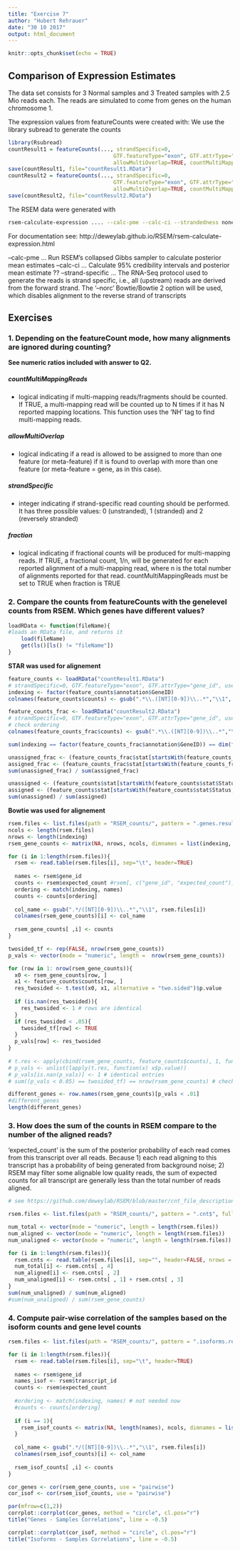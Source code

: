 ```yaml
---
title: "Exercise 7"
author: "Hubert Rehrauer"
date: "30 10 2017"
output: html_document
---
```


```r
knitr::opts_chunk$set(echo = TRUE)
```


## Comparison of Expression Estimates

The data set consists for 3 Normal samples and 3 Treated samples with 2.5 Mio reads each. The reads are simulated to come from genes on the human chromosome 1.

The expression values from featureCounts were created with:
We use the library subread to generate the counts
```r
library(Rsubread)
countResult1 = featureCounts(..., strandSpecific=0,
                                 GTF.featureType="exon", GTF.attrType="gene_id", useMetaFeatures=TRUE,
                                 allowMultiOverlap=TRUE, countMultiMappingReads=TRUE)
save(countResult1, file="countResult1.RData")
countResult2 = featureCounts(..., strandSpecific=0,
                                 GTF.featureType="exon", GTF.attrType="gene_id", useMetaFeatures=TRUE,
                                 allowMultiOverlap=TRUE, countMultiMappingReads=TRUE, fraction=TRUE)
save(countResult2, file="countResult2.RData")
```

The RSEM data were generated with
```sh
rsem-calculate-expression .... --calc-pme --calc-ci --strandedness none ...
```
For documentation see: http://deweylab.github.io/RSEM/rsem-calculate-expression.html

--calc-pme ... Run RSEM's collapsed Gibbs sampler to calculate posterior mean estimates
--calc-ci ... Calculate 95% credibility intervals and posterior mean estimate
?? --strand-specific ... The RNA-Seq protocol used to generate the reads is strand specific, i.e., all (upstream) reads are derived from the forward strand. The '--norc' Bowtie/Bowtie 2 option will be used, which disables alignment to the reverse strand of transcripts

## Exercises

### 1. Depending on the featureCount mode, how many alignments are ignored during counting?

**See numeric ratios included with answer to Q2.**

##### countMultiMappingReads	
  * logical indicating if multi-mapping reads/fragments should be counted. If TRUE, a multi-mapping read will be counted up to N times if it has N reported mapping locations. This function uses the 'NH' tag to find multi-mapping reads.

##### allowMultiOverlap	
  * logical indicating if a read is allowed to be assigned to more than one feature (or meta-feature) if it is found to overlap with more than one feature (or meta-feature = gene, as in this case).
  
##### strandSpecific	
  * integer indicating if strand-specific read counting should be performed. It has three possible values: 0 (unstranded), 1 (stranded) and 2 (reversely stranded)
  
##### fraction
  * logical indicating if fractional counts will be produced for multi-mapping reads. If TRUE, a fractional count, 1/n, will be generated for each reported alignment of a multi-mapping read, where n is the total number of alignments reported for that read. countMultiMappingReads must be set to TRUE when fraction is TRUE


### 2. Compare the counts from featureCounts with the genelevel counts from RSEM. Which genes have different values?

```r
loadRData <- function(fileName){
#loads an RData file, and returns it
    load(fileName)
    get(ls()[ls() != "fileName"])
}
```

**STAR was used for alignement**

```r
feature_counts <- loadRData("countResult1.RData")
# strandSpecific=0, GTF.featureType="exon", GTF.attrType="gene_id", useMetaFeatures=TRUE, allowMultiOverlap=TRUE, countMultiMappingReads=TRUE
indexing <- factor(feature_counts$annotation$GeneID)
colnames(feature_counts$counts) <- gsub(".*\\.([NT][0-9])\\..*","\\1", colnames(feature_counts$counts))

feature_counts_frac <- loadRData("countResult2.RData")
# strandSpecific=0, GTF.featureType="exon", GTF.attrType="gene_id", useMetaFeatures=TRUE, allowMultiOverlap=TRUE, countMultiMappingReads=TRUE, fraction=TRUE
# check ordering
colnames(feature_counts_frac$counts) <- gsub(".*\\.([NT][0-9])\\..*","\\1", colnames(feature_counts_frac$counts))

sum(indexing == factor(feature_counts_frac$annotation$GeneID)) == dim(feature_counts$counts)[1]
```

``` r
unassigned_frac <- (feature_counts_frac$stat[startsWith(feature_counts_frac$stat$Status, "Unassigned"), 2: ncol(feature_counts_frac$stat)])
assigned_frac <- (feature_counts_frac$stat[startsWith(feature_counts_frac$stat$Status, "Assigned"), 2: ncol(feature_counts_frac$stat)])
sum(unassigned_frac) / sum(assigned_frac)

unassigned <- (feature_counts$stat[startsWith(feature_counts$stat$Status, "Unassigned"), 2: ncol(feature_counts$stat)])
assigned <- (feature_counts$stat[startsWith(feature_counts$stat$Status, "Assigned"), 2: ncol(feature_counts$stat)])
sum(unassigned) / sum(assigned)
```

**Bowtie was used for alignement**

```r
rsem.files <- list.files(path = "RSEM_counts/", pattern = ".genes.results$", full.names = TRUE)
ncols <- length(rsem.files)
nrows <- length(indexing)
rsem_gene_counts <- matrix(NA, nrows, ncols, dimnames = list(indexing, 1:ncols))

for (i in 1:length(rsem.files)){
  rsem <- read.table(rsem.files[i], sep="\t", header=TRUE)
  
  names <- rsem$gene_id
  counts <- rsem$expected_count #rsem[, c("gene_id", "expected_count")]
  ordering <- match(indexing, names)
  counts <- counts[ordering]
  
  col_name <- gsub(".*/([NT][0-9])\\..*","\\1", rsem.files[i])
  colnames(rsem_gene_counts)[i] <- col_name
  
  rsem_gene_counts[ ,i] <- counts  
}
```

``` r
twosided_tf <- rep(FALSE, nrow(rsem_gene_counts))
p_vals <- vector(mode = "numeric", length =  nrow(rsem_gene_counts))

for (row in 1: nrow(rsem_gene_counts)){
  x0 <- rsem_gene_counts[row, ]
  x1 <- feature_counts$counts[row, ]
  res_twosided <- t.test(x0, x1, alternative = "two.sided")$p.value
  
  if (is.nan(res_twosided)){
    res_twosided <- 1 # rows are identical
  }
  if (res_twosided < .05){
    twosided_tf[row] <- TRUE
  }
  p_vals[row] <- res_twosided
}
 
# t.res <- apply(cbind(rsem_gene_counts, feature_counts$counts), 1, function(x) t.test(x[1:6], x[7:12], alternative = "two.sided"))
# p_vals <- unlist(lapply(t.res, function(x) x$p.value))
# p_vals[is.nan(p_vals)] <- 1 # identical entries
# sum((p_vals < 0.05) == twosided_tf) == nrow(rsem_gene_counts) # check that approaches equivalent
```

``` r
different_genes <- row.names(rsem_gene_counts)[p_vals < .01]
#different_genes
length(different_genes)
```

### 3. How does the sum of the counts in RSEM compare to the number of the aligned reads?  

'expected_count' is the sum of the posterior probability of each read comes from this transcript over all reads. Because 1) each read aligning to this transcript has a probability of being generated from background noise; 2) RSEM may filter some alignable low quality reads, the sum of expected counts for all transcript are generally less than the total number of reads aligned.

```r
# see https://github.com/deweylab/RSEM/blob/master/cnt_file_description.txt

rsem.files <- list.files(path = "RSEM_counts/", pattern = ".cnt$", full.names = TRUE, recursive = TRUE)

num_total <- vector(mode = "numeric", length = length(rsem.files))
num_aligned <- vector(mode = "numeric", length = length(rsem.files))
num_unaligned <- vector(mode = "numeric", length = length(rsem.files))

for (i in 1:length(rsem.files)){
  rsem.cnts <- read.table(rsem.files[i], sep="", header=FALSE, nrows = 1)
  num_total[i] <- rsem.cnts[ , 4]
  num_aligned[i] <- rsem.cnts[ , 2]
  num_unaligned[i] <- rsem.cnts[ , 1] + rsem.cnts[ , 3]
}
sum(num_unaligned) / sum(num_aligned)
#sum(num_unaligned) / sum(rsem_gene_counts)
```


### 4. Compute pair-wise correlation of the samples based on the isoform counts and gene level counts
``` r
rsem.files <- list.files(path = "RSEM_counts/", pattern = ".isoforms.results$", full.names = TRUE)

for (i in 1:length(rsem.files)){
  rsem <- read.table(rsem.files[i], sep="\t", header=TRUE)
  
  names <- rsem$gene_id
  names_isof <- rsem$transcript_id
  counts <- rsem$expected_count
  
  #ordering <- match(indexing, names) # not needed now
  #counts <- counts[ordering]
  
  if (i == 1){
    rsem_isof_counts <- matrix(NA, length(names), ncols, dimnames = list(names_isof, 1:ncols))
  }
  
  col_name <- gsub(".*/([NT][0-9])\\..*","\\1", rsem.files[i])
  colnames(rsem_isof_counts)[i] <- col_name
  
  rsem_isof_counts[ ,i] <- counts  
}
```

```r
cor_genes <- cor(rsem_gene_counts, use = "pairwise")
cor_isof <- cor(rsem_isof_counts, use = "pairwise")

par(mfrow=c(1,2))
corrplot::corrplot(cor_genes, method = "circle", cl.pos="r")
title("Genes - Samples Correlations", line = -0.5)

corrplot::corrplot(cor_isof, method = "circle", cl.pos="r")
title("Isoforms - Samples Correlations", line = -0.5)
```



